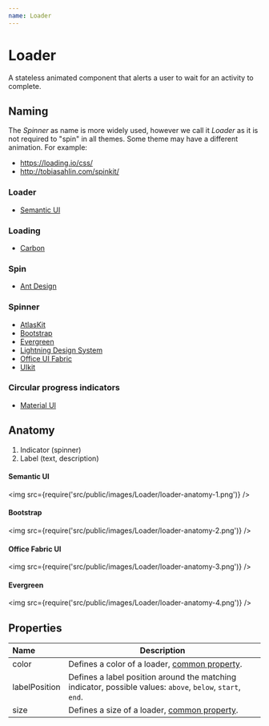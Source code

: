 ```yaml
---
name: Loader
---
```


# Loader

A stateless animated component that alerts a user to wait for an activity to complete.

## Naming

The _Spinner_ as name is more widely used, however we call it _Loader_ as it is not required to "spin" in all themes. Some theme may have a different animation. For example:

- https://loading.io/css/
- http://tobiasahlin.com/spinkit/

### Loader

- [Semantic UI][100]

### Loading

- [Carbon][101]

### Spin

- [Ant Design][109]

### Spinner

- [AtlasKit][102]
- [Bootstrap][103]
- [Evergreen][108]
- [Lightning Design System][104]
- [Office UI Fabric][106]
- [UIkit][107]

### Circular progress indicators

- [Material UI][105]

## Anatomy

1. Indicator (spinner)
2. Label (text, description)

#### Semantic UI

<img src={require('src/public/images/Loader/loader-anatomy-1.png')} />

#### Bootstrap

<img src={require('src/public/images/Loader/loader-anatomy-2.png')} />

#### Office Fabric UI

<img src={require('src/public/images/Loader/loader-anatomy-3.png')} />

#### Evergreen

<img src={require('src/public/images/Loader/loader-anatomy-4.png')} />

## Properties

| Name          | Description                                                                                                |
| :------------ | ---------------------------------------------------------------------------------------------------------- |
| color         | Defines a color of a loader, [common property](/specifications-common-properties#color).                   |
| labelPosition | Defines a label position around the matching indicator, possible values: `above`, `below`, `start`, `end`. |
| size          | Defines a size of a loader, [common property](/specifications-common-properties#size).                     |

<!-- Framework components -->

[100]: https://semantic-ui.com/elements/loader
[101]: https://www.carbondesignsystem.com/components/loading
[102]: https://atlaskit.atlassian.com/packages/core/spinner
[103]: https://getbootstrap.com/docs/4.2/components/spinners/
[104]: https://www.lightningdesignsystem.com/components/spinners/
[105]: https://material.io/design/components/progress-indicators.html
[106]: https://developer.microsoft.com/en-us/fabric#/components/spinner
[107]: https://getuikit.com/docs/spinner
[108]: https://evergreen.segment.com/components/spinner/
[109]: https://ant.design/components/spin/
